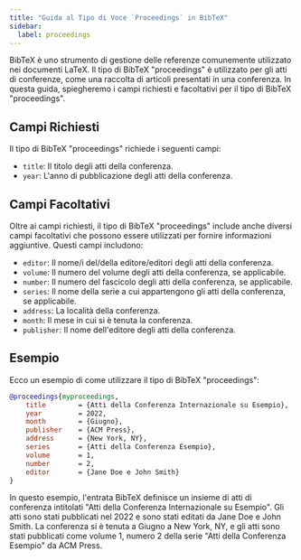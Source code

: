 ```yaml
---
title: "Guida al Tipo di Voce `Proceedings` in BibTeX"
sidebar:
  label: proceedings
---
```



BibTeX è uno strumento di gestione delle referenze comunemente utilizzato nei documenti LaTeX. Il tipo di BibTeX "proceedings" è utilizzato per gli atti di conferenze, come una raccolta di articoli presentati in una conferenza. In questa guida, spiegheremo i campi richiesti e facoltativi per il tipo di BibTeX "proceedings".

<CiteDrive/>

## Campi Richiesti

Il tipo di BibTeX "proceedings" richiede i seguenti campi:

-   `title`: Il titolo degli atti della conferenza.
-   `year`: L'anno di pubblicazione degli atti della conferenza.

## Campi Facoltativi

Oltre ai campi richiesti, il tipo di BibTeX "proceedings" include anche diversi campi facoltativi che possono essere utilizzati per fornire informazioni aggiuntive. Questi campi includono:

-   `editor`: Il nome/i del/della editore/editori degli atti della conferenza.
-   `volume`: Il numero del volume degli atti della conferenza, se applicabile.
-   `number`: Il numero del fascicolo degli atti della conferenza, se applicabile.
-   `series`: Il nome della serie a cui appartengono gli atti della conferenza, se applicabile.
-   `address`: La località della conferenza.
-   `month`: Il mese in cui si è tenuta la conferenza.
-   `publisher`: Il nome dell'editore degli atti della conferenza.

## Esempio

Ecco un esempio di come utilizzare il tipo di BibTeX "proceedings":

```bibtex
@proceedings{myproceedings,
	title        = {Atti della Conferenza Internazionale su Esempio},
	year         = 2022,
	month        = {Giugno},
	publisher    = {ACM Press},
	address      = {New York, NY},
	series       = {Atti della Conferenza Esempio},
	volume       = 1,
	number       = 2,
	editor       = {Jane Doe e John Smith}
}
```

In questo esempio, l'entrata BibTeX definisce un insieme di atti di conferenza intitolati "Atti della Conferenza Internazionale su Esempio". Gli atti sono stati pubblicati nel 2022 e sono stati editati da Jane Doe e John Smith. La conferenza si è tenuta a Giugno a New York, NY, e gli atti sono stati pubblicati come volume 1, numero 2 della serie "Atti della Conferenza Esempio" da ACM Press.
